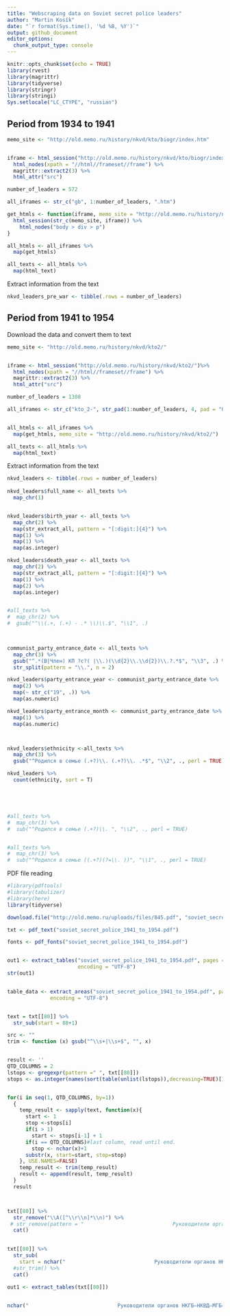 ```yaml
---
title: "Webscraping data on Soviet secret police leaders"
author: "Martin Kosík"
date: "`r format(Sys.time(), '%d %B, %Y')`"
output: github_document
editor_options: 
  chunk_output_type: console
---
```


```r
knitr::opts_chunk$set(echo = TRUE)
library(rvest)
library(magrittr)
library(tidyverse)
library(stringr)
library(stringi)
Sys.setlocale("LC_CTYPE", "russian") 

```

## Period from 1934 to 1941
```r
memo_site <- "http://old.memo.ru/history/nkvd/kto/biogr/index.htm"


iframe <- html_session("http://old.memo.ru/history/nkvd/kto/biogr/index.htm")%>% 
  html_nodes(xpath = "//html//frameset//frame") %>% 
  magrittr::extract2(3) %>% 
  html_attr("src") 

number_of_leaders = 572

all_iframes <- str_c("gb", 1:number_of_leaders, ".htm")

get_htmls <- function(iframe, memo_site = "http://old.memo.ru/history/nkvd/kto/biogr/") {
  html_session(str_c(memo_site, iframe)) %>%
    html_nodes("body > div > p")
}

all_htmls <- all_iframes %>% 
  map(get_htmls)

all_texts <- all_htmls %>% 
  map(html_text)

```

Extract information from the text
```r
nkvd_leaders_pre_war <- tibble(.rows = number_of_leaders)
```

## Period from 1941 to 1954
Download the data and convert them to text
```r
memo_site <- "http://old.memo.ru/history/nkvd/kto2/"


iframe <- html_session("http://old.memo.ru/history/nkvd/kto2/")%>% 
  html_nodes(xpath = "//html//frameset//frame") %>% 
  magrittr::extract2(3) %>% 
  html_attr("src") 

number_of_leaders = 1308

all_iframes <- str_c("kto_2-", str_pad(1:number_of_leaders, 4, pad = "0"), ".html")


all_htmls <- all_iframes %>% 
  map(get_htmls, memo_site = "http://old.memo.ru/history/nkvd/kto2/")

all_texts <- all_htmls %>% 
  map(html_text)

```

Extract information from the text
```r

nkvd_leaders <- tibble(.rows = number_of_leaders)
  
nkvd_leaders$full_name <- all_texts %>% 
  map_chr(1)


nkvd_leaders$birth_year <- all_texts %>% 
  map_chr(2) %>% 
  map(str_extract_all, pattern = "[:digit:]{4}") %>% 
  map(1) %>% 
  map(1) %>% 
  map(as.integer)

nkvd_leaders$death_year <- all_texts %>% 
  map_chr(2) %>% 
  map(str_extract_all, pattern = "[:digit:]{4}") %>% 
  map(1) %>% 
  map(2) %>% 
  map(as.integer)


#all_texts %>% 
#  map_chr(2) %>% 
#  gsub("^\\(.+, (.+) - .* \\)\\.$", "\\1", .)
  


communist_party_entrance_date <- all_texts %>% 
  map_chr(3) %>% 
  gsub("^.*(В|Член) КП ?с?( |\\.)(\\d{2}\\.\\d{2})\\.?.*$", "\\3", .) %>% 
  str_split(pattern = "\\.", n = 2)

nkvd_leaders$party_entrance_year <- communist_party_entrance_date %>% 
  map(2) %>% 
  map(~ str_c("19", .)) %>% 
  map(as.numeric)

nkvd_leaders$party_entrance_month <- communist_party_entrance_date %>% 
  map(1) %>% 
  map(as.numeric)



nkvd_leaders$ethnicity <-all_texts %>% 
  map_chr(3) %>% 
  gsub("^Родился в семье (.+?)\\. (.+?)\\. .*$", "\\2", ., perl = TRUE) # %>%  map(as.factor)

nkvd_leaders %>%
  count(ethnicity, sort = T) 





#all_texts %>% 
#  map_chr(3) %>% 
#  sub("^Родился в семье (.+?)\\. ", "\\2", ., perl = TRUE) 


#all_texts %>% 
#  map_chr(3) %>% 
#  sub("^Родился в семье ((.+?)(?=\\. ))", "\\1", ., perl = TRUE)

```


PDF file reading
```r
#library(pdftools)
#library(tabulizer)
#library(here)
library(tidyverse)
```

```r
download.file("http://old.memo.ru/uploads/files/845.pdf", "soviet_secret_police_1941_to_1954.pdf", mode = "wb")

txt <- pdf_text("soviet_secret_police_1941_to_1954.pdf")

fonts <- pdf_fonts("soviet_secret_police_1941_to_1954.pdf")


out1 <- extract_tables("soviet_secret_police_1941_to_1954.pdf", pages = 80, guess = FALSE, output = "data.frame",
                       encoding = "UTF-8")
str(out1)


table_data <- extract_areas("soviet_secret_police_1941_to_1954.pdf", pages = 80, output = "data.frame",
              encoding = "UTF-8")


text = txt[[80]] %>% 
  str_sub(start = 88+1)

src <- ""
trim <- function (x) gsub("^\\s+|\\s+$", "", x)


result <- ''
QTD_COLUMNS = 2
lstops <- gregexpr(pattern =" ", txt[[80]])
stops <- as.integer(names(sort(table(unlist(lstops)),decreasing=TRUE)[1:2]))


for(i in seq(1, QTD_COLUMNS, by=1))
  {
    temp_result <- sapply(text, function(x){
      start <- 1
      stop <-stops[i] 
      if(i > 1)            
        start <- stops[i-1] + 1
      if(i == QTD_COLUMNS)#last column, read until end.
        stop <- nchar(x)+1
      substr(x, start=start, stop=stop)
    }, USE.NAMES=FALSE)
    temp_result <- trim(temp_result)
    result <- append(result, temp_result)
  }
  result



txt[[80]] %>% 
  str_remove("\\A([^\\r\\n]*\\n)") %>% 
 # str_remove(pattern = "                             Руководители органов НКГБ–НКВД–МГБ–МВД СССР 1941–1954\r\n80\r\n") %>% 
  cat()

  
txt[[80]] %>% 
  str_sub(
    start = nchar("                             Руководители органов НКГБ–НКВД–МГБ–МВД СССР 1941–1954\r\n80\r\n") + 1) %>% 
  #str_trim() %>% 
  cat()
  
out1 <- extract_tables(txt[[80]])


nchar("                             Руководители органов НКГБ–НКВД–МГБ–МВД СССР 1941–1954\r\n80\r\n")
```





